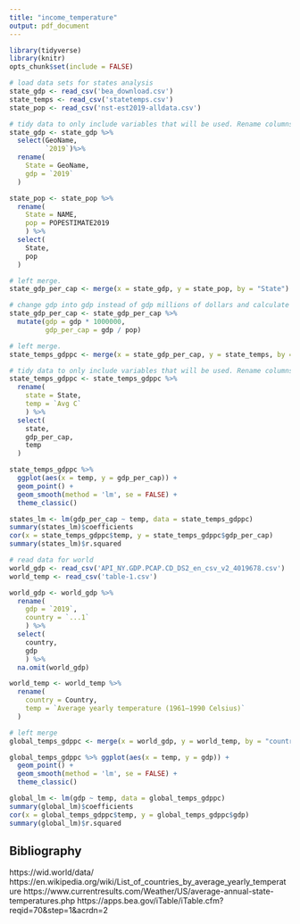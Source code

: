 ```yaml
---
title: "income_temperature"
output: pdf_document
---
```


```r
library(tidyverse)
library(knitr)
opts_chunk$set(include = FALSE)
```

```r
# load data sets for states analysis
state_gdp <- read_csv('bea_download.csv')
state_temps <- read_csv('statetemps.csv')
state_pop <- read_csv('nst-est2019-alldata.csv')
```

```r
# tidy data to only include variables that will be used. Rename columns.
state_gdp <- state_gdp %>% 
  select(GeoName,
         `2019`)%>%
  rename(
    State = GeoName,
    gdp = `2019`
  )

state_pop <- state_pop %>% 
  rename(
    State = NAME,
    pop = POPESTIMATE2019
    ) %>% 
  select(
    State,
    pop
  )
```

```r
# left merge.
state_gdp_per_cap <- merge(x = state_gdp, y = state_pop, by = "State")
```

```r
# change gdp into gdp instead of gdp millions of dollars and calculate gdp per cap
state_gdp_per_cap <- state_gdp_per_cap %>%
  mutate(gdp = gdp * 1000000,
         gdp_per_cap = gdp / pop)
```

```r
# left merge.
state_temps_gdppc <- merge(x = state_gdp_per_cap, y = state_temps, by = "State")
```

```r
# tidy data to only include variables that will be used. Rename columns.
state_temps_gdppc <- state_temps_gdppc %>%
  rename(
    state = State,
    temp = `Avg C`
    ) %>% 
  select(
    state,
    gdp_per_cap,
    temp
  )
```

```r
state_temps_gdppc %>%
  ggplot(aes(x = temp, y = gdp_per_cap)) +
  geom_point() + 
  geom_smooth(method = 'lm', se = FALSE) +
  theme_classic()
```

```r
states_lm <- lm(gdp_per_cap ~ temp, data = state_temps_gdppc)
summary(states_lm)$coefficients
cor(x = state_temps_gdppc$temp, y = state_temps_gdppc$gdp_per_cap)
summary(states_lm)$r.squared
```


```r
# read data for world
world_gdp <- read_csv('API_NY.GDP.PCAP.CD_DS2_en_csv_v2_4019678.csv')
world_temp <- read_csv('table-1.csv')
```

```r
world_gdp <- world_gdp %>%
  rename(
    gdp = `2019`,
    country = `...1`
    ) %>% 
  select(
    country,
    gdp
    ) %>% 
  na.omit(world_gdp)

world_temp <- world_temp %>% 
  rename(
    country = Country,
    temp = `Average yearly temperature (1961–1990 Celsius)`
  )

```

```r
# left merge
global_temps_gdppc <- merge(x = world_gdp, y = world_temp, by = "country")
```

```r
global_temps_gdppc %>% ggplot(aes(x = temp, y = gdp)) +
  geom_point() + 
  geom_smooth(method = 'lm', se = FALSE) +
  theme_classic()
```

```r
global_lm <- lm(gdp ~ temp, data = global_temps_gdppc)
summary(global_lm)$coefficients
cor(x = global_temps_gdppc$temp, y = global_temps_gdppc$gdp)
summary(global_lm)$r.squared
```

## Bibliography

https://wid.world/data/
https://en.wikipedia.org/wiki/List_of_countries_by_average_yearly_temperature
https://www.currentresults.com/Weather/US/average-annual-state-temperatures.php
https://apps.bea.gov/iTable/iTable.cfm?reqid=70&step=1&acrdn=2